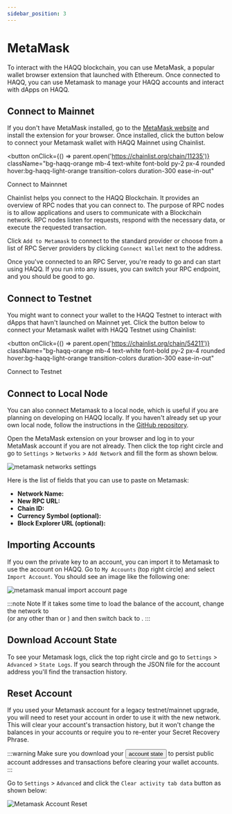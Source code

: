 ```yaml
---
sidebar_position: 3
---
```



# MetaMask

To interact with the HAQQ blockchain, you can use MetaMask, a popular wallet
browser extension that launched with Ethereum. Once connected to HAQQ, you can use Metamask
to manage your HAQQ accounts and interact with dApps on HAQQ.

## Connect to Mainnet

If you don't have MetaMask installed, go to the [MetaMask
website](https://metamask.io/download/) and install the extension for your
browser. Once installed, click the button below to connect your Metamask wallet
with HAQQ Mainnet using Chainlist.

<button
  onClick={() => parent.open('https://chainlist.org/chain/11235')}
  className="bg-haqq-orange mb-4 text-white font-bold py-2 px-4 rounded hover:bg-haqq-light-orange transition-colors duration-300 ease-in-out"
>
  Connect to Mainnnet
</button>

Chainlist helps you connect to the HAQQ Blockchain. It provides an overview of
RPC nodes that you can connect to. The purpose of RPC nodes is to allow
applications and users to communicate with a Blockchain network. RPC nodes
listen for requests, respond with the necessary data, or execute the requested
transaction.

Click `Add to Metamask` to connect to the standard provider or choose
from a list of RPC Server providers by clicking `Connect Wallet` next to the
address.

Once you've connected to an RPC Server, you're ready to go and can start using
HAQQ. If you run into any issues, you can switch your RPC endpoint, and you
should be good to go.

## Connect to Testnet

You might want to connect your wallet to the HAQQ Testnet to interact with
dApps that havn't launched on Mainnet yet. Click the button below to connect
your Metamask wallet with HAQQ Testnet using Chainlist:

<button
  onClick={() => parent.open('https://chainlist.org/chain/54211')}
  className="bg-haqq-orange mb-4 text-white font-bold py-2 px-4 rounded hover:bg-haqq-light-orange transition-colors duration-300 ease-in-out"
>
  Connect to Testnet
</button>

## Connect to Local Node

You can also connect Metamask to a local node, which is useful if you are
planning on developing on HAQQ locally. If you haven't already set up your own
local node, follow the instructions in
the [GitHub repository](https://github.com/haqq-network/haqq).

Open the MetaMask extension on your browser and log in to your
MetaMask account if you are not already. Then click the top right circle and go
to `Settings` > `Networks` > `Add Network` and fill the form as shown below.

![metamask networks settings](/img/metamask-network-settings.png)

Here is the list of fields that you can use to paste on Metamask:

- **Network Name:** <Highlighter keyword="name" postText=" Local" />
- **New RPC URL:** <Highlighter keyword="rpc_url"/>
- **Chain ID:** <Highlighter keyword="chain_id" />
- **Currency Symbol (optional):** <Highlighter keyword="testnet_denom" />
- **Block Explorer URL (optional):** <Highlighter keyword="block_explorer_url" />

## Importing Accounts

If you own the private key to an account, you can import it to Metamask to use
the account on HAQQ. Go to `My Accounts` (top right circle) and select `Import
Account`. You should see an image like the following one:

![metamask manual import account page](/img/metamask-import.png)

:::note Note
If it takes some time to load the balance of the account, change the
network to <br /> <Highlighter keyword="eth_name" /> (or any other than <Highlighter keyword="rpc_url_local" /> or <Highlighter keyword="name" />)
and then switch back to <Highlighter keyword="name" />.
:::

## Download Account State

To see your Metamask logs, click the top right circle and go to `Settings` >
`Advanced` > `State Logs`. If you search through the JSON file for the account
address you'll find the transaction history.

## Reset Account

If you used your Metamask account for a legacy testnet/mainnet upgrade, you will
need to reset your account in order to use it with the new network. This will
clear your account's transaction history, but it won't change the balances in
your accounts or require you to re-enter your Secret Recovery Phrase.

:::warning
Make sure you download your <Link to="#download-account-state"><button className="text-haqq-orange hover:text-haqq-light-orange transition-colors duration-300 ease-in-out">account state</button></Link>
to persist public account addresses and transactions before clearing your wallet accounts.
:::

Go to `Settings` > `Advanced` and click the `Clear activity tab data` button as shown
below:

![Metamask Account Reset](/img/reset-account.png)
